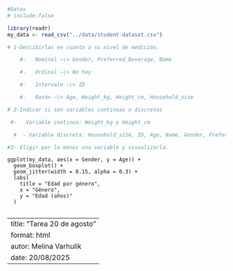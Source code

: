 ```r



#Datos
# include:false

library(readr)
my_data <- read_csv("../data/student-dataset.csv")

# 1-Descibirlas en cuanto a su nivel de medición.

    #-   Nominal –\> Gender, Preferred_Beverage, Name

    #-   Ordinal –\> No hay

    #-   Intervalo –\> ID

    #-   Razón –\> Age, Weight_kg, Height_cm, Household_size

# 2-Indicar si son variables continuas o discretas

 #-   Variable continua: Weight_kg y Height_cm 

  #  - Variable discreta: Household_size, ID, Age, Name, Gender, Preferred_Beverage

#3- Eligir por lo menos una variable y visualizarla.

```

```{library(ggplot2)}

ggplot(my_data, aes(x = Gender, y = Age)) +
  geom_boxplot() +
  geom_jitter(width = 0.15, alpha = 0.3) +
  labs(
    title = "Edad por género",
    x = "Género",
    y = "Edad (años)"
  )
```

```{}
```

---
title: "Tarea 20 de agosto"
format: html
autor: Melina Varhulik
date: 20/08/2025
---
